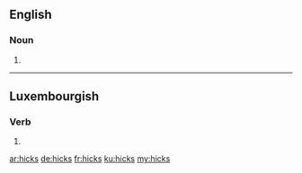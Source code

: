 ==English==

===Noun===
{{head|en|noun plural form}}

# {{plural of|hick|lang=en}}

----

==Luxembourgish==

===Verb===
{{head|lb|verb form}}

# {{inflection of|hicken||2|s|pres|indc|lang=lb}}

[[ar:hicks]]
[[de:hicks]]
[[fr:hicks]]
[[ku:hicks]]
[[my:hicks]]